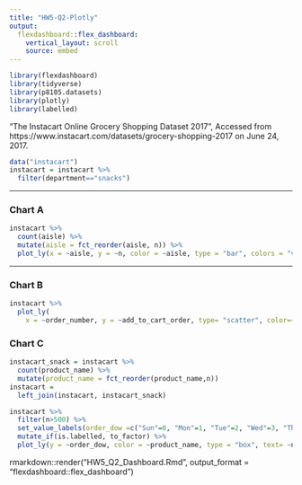 ```yaml
---
title: "HW5-Q2-Plotly"
output: 
  flexdashboard::flex_dashboard:
    vertical_layout: scroll
    source: embed
---
```


```r
library(flexdashboard)
library(tidyverse)
library(p8105.datasets)
library(plotly)
library(labelled)
```

“The Instacart Online Grocery Shopping Dataset 2017”, Accessed from https://www.instacart.com/datasets/grocery-shopping-2017 on June 24, 2017.

```r
data("instacart")
instacart = instacart %>%
  filter(department=="snacks") 

```

-----------------------------------------------------------------------

### Chart A

```r
instacart %>% 
  count(aisle) %>% 
  mutate(aisle = fct_reorder(aisle, n)) %>% 
  plot_ly(x = ~aisle, y = ~n, color = ~aisle, type = "bar", colors = "viridis")
```

-----------------------------------------------------------------------

### Chart B

```r
instacart %>%
  plot_ly(
    x = ~order_number, y = ~add_to_cart_order, type= "scatter", color=~aisle)
```

### Chart C

```r
instacart_snack = instacart %>% 
  count(product_name) %>% 
  mutate(product_name = fct_reorder(product_name,n)) 
instacart = 
  left_join(instacart, instacart_snack)

instacart %>%
  filter(n>500) %>%
  set_value_labels(order_dow =c("Sun"=0, "Mon"=1, "Tue"=2, "Wed"=3, "Thr"=4, "Fri"=5, "Sat"=6)) %>%
  mutate_if(is.labelled, to_factor) %>%
  plot_ly(y = ~order_dow, color = ~product_name, type = "box", text= ~n)

```

rmarkdown::render("HW5_Q2_Dashboard.Rmd", output_format = "flexdashboard::flex_dashboard")